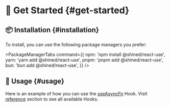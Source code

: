 # 🏃 Get Started \{#get-started}

## 📦 Installation \{#installation}

To install, you can use the following package managers you prefer:


<PackageManagerTabs
  command={{
    npm: 'npm install @shined/react-use',
    yarn: 'yarn add @shined/react-use',
    pnpm: 'pnpm add @shined/react-use',
    bun: 'bun add @shined/react-use',
  }}
/>

## 🎨 Usage \{#usage}

Here is an example of how you can use the [useAsyncFn](/reference/use-async-fn) Hook. Visit [reference](/reference) section to see all available Hooks.


<App />
